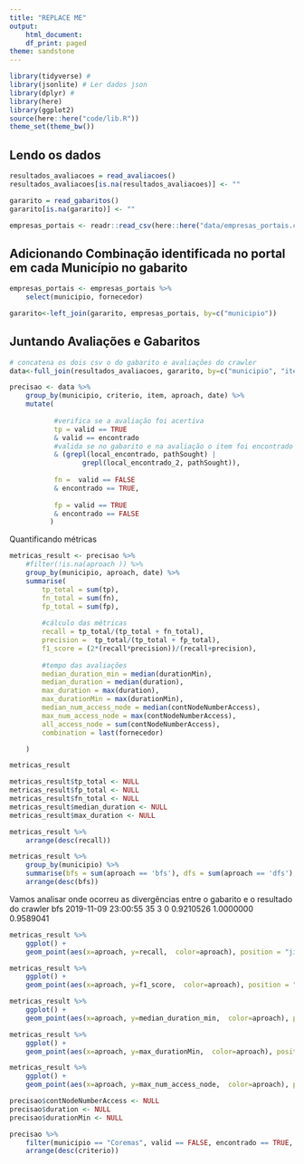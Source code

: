 ```yaml
---
title: "REPLACE ME"
output:
    html_document:
    df_print: paged
theme: sandstone
---
```


```r
library(tidyverse) # 
library(jsonlite) # Ler dados json
library(dplyr) # 
library(here)
library(ggplot2)
source(here::here("code/lib.R"))
theme_set(theme_bw())
```

## Lendo os dados

```r
resultados_avaliacoes = read_avaliacoes()
resultados_avaliacoes[is.na(resultados_avaliacoes)] <- ""

gararito = read_gabaritos()
gararito[is.na(gararito)] <- ""

empresas_portais <- readr::read_csv(here::here("data/empresas_portais.csv"))
```


## Adicionando Combinação identificada no portal em cada Município no gabarito

```r
empresas_portais <- empresas_portais %>% 
    select(municipio, fornecedor)

gararito<-left_join(gararito, empresas_portais, by=c("municipio"))
```


## Juntando Avaliações e Gabaritos

```r
# concatena os dois csv o do gabarito e avaliações do crawler
data<-full_join(resultados_avaliacoes, gararito, by=c("municipio", "item", "criterio"))
```



```r

precisao <- data %>% 
    group_by(municipio, criterio, item, aproach, date) %>% 
    mutate(
           
           #verifica se a avaliação foi acertiva
           tp = valid == TRUE 
           & valid == encontrado 
           #valida se no gabarito e na avaliação o item foi encontrado na mesma url 
           & (grepl(local_encontrado, pathSought) |
                  grepl(local_encontrado_2, pathSought)),
           
           fn =  valid == FALSE 
           & encontrado == TRUE,
           
           fp = valid == TRUE 
           & encontrado == FALSE
          )
```

Quantificando métricas

```r

metricas_result <- precisao %>% 
    #filter(!is.na(aproach )) %>% 
    group_by(municipio, aproach, date) %>% 
    summarise(
        tp_total = sum(tp), 
        fn_total = sum(fn),
        fp_total = sum(fp),
        
        #cálculo das métricas 
        recall = tp_total/(tp_total + fn_total),
        precision =  tp_total/(tp_total + fp_total),
        f1_score = (2*(recall*precision))/(recall+precision),
        
        #tempo das avaliações
        median_duration_min = median(durationMin),
        median_duration = median(duration),
        max_duration = max(duration),
        max_durationMin = max(durationMin),
        median_num_access_node = median(contNodeNumberAccess),
        max_num_access_node = max(contNodeNumberAccess),
        all_access_node = sum(contNodeNumberAccess),
        combination = last(fornecedor)

    )

metricas_result 

metricas_result$tp_total <- NULL
metricas_result$fp_total <- NULL
metricas_result$fn_total <- NULL
metricas_result$median_duration <- NULL
metricas_result$max_duration <- NULL

metricas_result %>%
    arrange(desc(recall)) 
```
```r
metricas_result %>%
    group_by(municipio) %>%
    summarise(bfs = sum(aproach == 'bfs'), dfs = sum(aproach == 'dfs'), bandit = sum(aproach == 'bandit')) %>%
    arrange(desc(bfs)) 
```


Vamos analisar onde ocorreu as divergências entre o gabarito e o resultado do crawler
bfs	2019-11-09 23:00:55	35	3	0	0.9210526	1.0000000	0.9589041

```r
metricas_result %>%
    ggplot() + 
    geom_point(aes(x=aproach, y=recall,  color=aproach), position = "jitter")  

metricas_result %>%
    ggplot() + 
    geom_point(aes(x=aproach, y=f1_score,  color=aproach), position = "jitter")  
```
```r
metricas_result %>%
    ggplot() + 
    geom_point(aes(x=aproach, y=median_duration_min,  color=aproach), position = "jitter")  

metricas_result %>%
    ggplot() + 
    geom_point(aes(x=aproach, y=max_durationMin,  color=aproach), position = "jitter")  
```
```r
metricas_result %>%
    ggplot() + 
    geom_point(aes(x=aproach, y=max_num_access_node,  color=aproach), position = "jitter")  
```



```r
precisao$contNodeNumberAccess <- NULL
precisao$duration <- NULL
precisao$durationMin <- NULL

precisao %>% 
    filter(municipio == "Coremas", valid == FALSE, encontrado == TRUE, criterio=="Despesa Orçamentária") %>% 
    arrange(desc(criterio))

```
